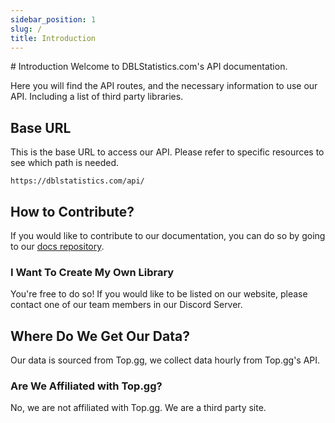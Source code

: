```yaml
---
sidebar_position: 1
slug: /
title: Introduction
---
```


<article className="prose max-w-full">
  # Introduction
  Welcome to DBLStatistics.com's API documentation.

  Here you will find the API routes, and the necessary information to use our API. Including a list of third party libraries.

  ## Base URL
  This is the base URL to access our API. Please refer to specific resources to see which path is needed.
  ```
  https://dblstatistics.com/api/
  ```

  ## How to Contribute?
  If you would like to contribute to our documentation, you can do so by going to our [docs repository](https://github.com/dbl-statistics/docs).

  ### I Want To Create My Own Library
  You're free to do so! If you would like to be listed on our website, please contact one of our team members in our Discord Server.

  ## Where Do We Get Our Data?
  Our data is sourced from Top.gg, we collect data hourly from Top.gg's API.

  ### Are We Affiliated with Top.gg?
  No, we are not affiliated with Top.gg. We are a third party site.
</article>